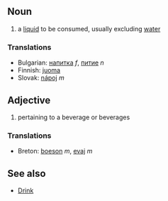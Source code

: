 ==Noun==
# a [[liquid]] to be consumed, usually excluding [[water]]

===Translations===
*Bulgarian: [[напитка]] ''f'', [[питие]] ''n''
*Finnish: [[juoma]]
*Slovak: [[nápoj]] ''m''

==Adjective==
# pertaining to a beverage or beverages

===Translations===
*Breton: [[boeson]] ''m'', [[evaj]] ''m''

==See also==

*[[Drink]]
